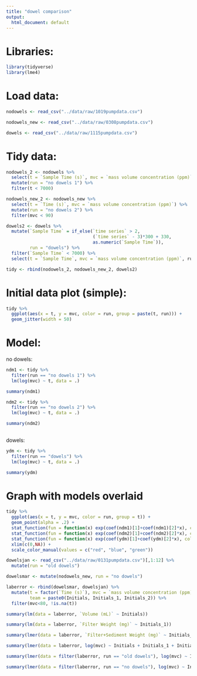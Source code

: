 ```yaml
---
title: "dowel comparison"
output:
  html_document: default
---
```


# Libraries:

```r

library(tidyverse)
library(lme4)

```

# Load data:

```r

nodowels <- read_csv("../data/raw/1019pumpdata.csv")

nodowels_new <- read_csv("../data/raw/0308pumpdata.csv")

dowels <- read_csv("../data/raw/1115pumpdata.csv")

```

# Tidy data:

```r

nodowels_2 <- nodowels %>%
  select(t = `Sample Time (s)`, mvc = `mass volume concentration (ppm)`) %>%
  mutate(run = "no dowels 1") %>%
  filter(t < 7000)

nodowels_new_2 <- nodowels_new %>%
  select(t = `Time (s)`, mvc = `mass volume concentration (ppm)`) %>%
  mutate(run = "no dowels 2") %>%
  filter(mvc < 90)

dowels2 <- dowels %>%
  mutate(`Sample Time` = if_else(`time series` > 2,
                                 (`time series` - 3)*300 + 330,
                                 as.numeric(`Sample Time`)),
         run = "dowels") %>%
  filter(`Sample Time` < 7000) %>%
  select(t = `Sample Time`, mvc = `mass volume concentration (ppm)`, run)

tidy <- rbind(nodowels_2, nodowels_new_2, dowels2)

```


# Initial data plot (simple):

```r

tidy %>%
  ggplot(aes(x = t, y = mvc, color = run, group = paste(t, run))) +
  geom_jitter(width = 50)

```


# Model:

no dowels:

```r

ndm1 <- tidy %>%
  filter(run == "no dowels 1") %>%
  lm(log(mvc) ~ t, data = .)

summary(ndm1)

ndm2 <- tidy %>%
  filter(run == "no dowels 2") %>%
  lm(log(mvc) ~ t, data = .)

summary(ndm2)
  
```

dowels:

```r

ydm <- tidy %>%
  filter(run == "dowels") %>%
  lm(log(mvc) ~ t, data = .)

summary(ydm)

```

# Graph with models overlaid

```r

tidy %>%
  ggplot(aes(x = t, y = mvc, color = run, group = t)) +
  geom_point(alpha = .2) +
  stat_function(fun = function(x) exp(coef(ndm1)[1]+coef(ndm1)[2]*x), color = "blue", size = 0.05) +
  stat_function(fun = function(x) exp(coef(ndm2)[1]+coef(ndm2)[2]*x), color = "green", size = 0.05) +
  stat_function(fun = function(x) exp(coef(ydm)[1]+coef(ydm)[2]*x), color = "red", size = 0.05) +
  xlim(c(0,NA)) +
  scale_color_manual(values = c("red", "blue", "green"))

```

```r

dowelsjan <- read_csv("../data/raw/0131pumpdata.csv")[,1:12] %>%
  mutate(run = "old dowels")

dowelsmar <- mutate(nodowels_new, run = "no dowels")

laberror <- rbind(dowelsmar, dowelsjan) %>%
  mutate(t = factor(`Time (s)`), mvc = `mass volume concentration (ppm)`,
         team = paste0(Initials, Initials_1, Initials_2)) %>%
  filter(mvc<80, !is.na(t))

summary(lm(data = laberror, `Volume (mL)` ~ Initials))

summary(lm(data = laberror, `Filter Weight (mg)` ~ Initials_1))

summary(lmer(data = laberror, `Filter+Sediment Weight (mg)` ~ Initials_2 + (1|t) + (1|run)))

summary(lmer(data = laberror, log(mvc) ~ Initials + Initials_1 + Initials_2 + (1|t) + (1|run)))

summary(lmer(data = filter(laberror, run == "old dowels"), log(mvc) ~ Initials + Initials_1 + Initials_2 + (1|t)))

summary(lmer(data = filter(laberror, run == "no dowels"), log(mvc) ~ Initials + Initials_1 + Initials_2 + (1|t)))

```

